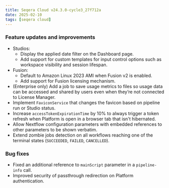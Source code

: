 ```yaml
---
title: Seqera Cloud v24.3.0-cycle3_27f712a
date: 2025-02-10
tags: [seqera cloud]
---
```


### Feature updates and improvements

- Studios:
    - Display the applied date filter on the Dashboard page.
    - Add support for custom templates for input control options such as workspace visibility and session lifespan.
- Fusion:
    - Default to Amazon Linux 2023 AMI when Fusion v2 is enabled.
    - Add support for Fusion licensing mechanism.
- (Enterprise only) Add a job to save usage metrics to files so usage data can be accessed and shared by users even when they’re not connected to License Manager.
- Implement `FaviconService` that changes the favicon based on pipeline run or Studio status.
- Increase `accessTokenExpirationTime` by 10% to always trigger a token refresh when Platform is open in a browser tab that isn't hibernated.
- Allow Nextflow configuration parameters with embedded references to other parameters to be shown verbatim.
- Extend zombie jobs detection on all workflows reaching one of the terminal states (`SUCCEEDED`, `FAILED`, `CANCELLED`).

### Bug fixes 

- Fixed an additional reference to `mainScript` parameter in a `pipeline-info` call.
- Improved security of passthrough redirection on Platform authentication.
